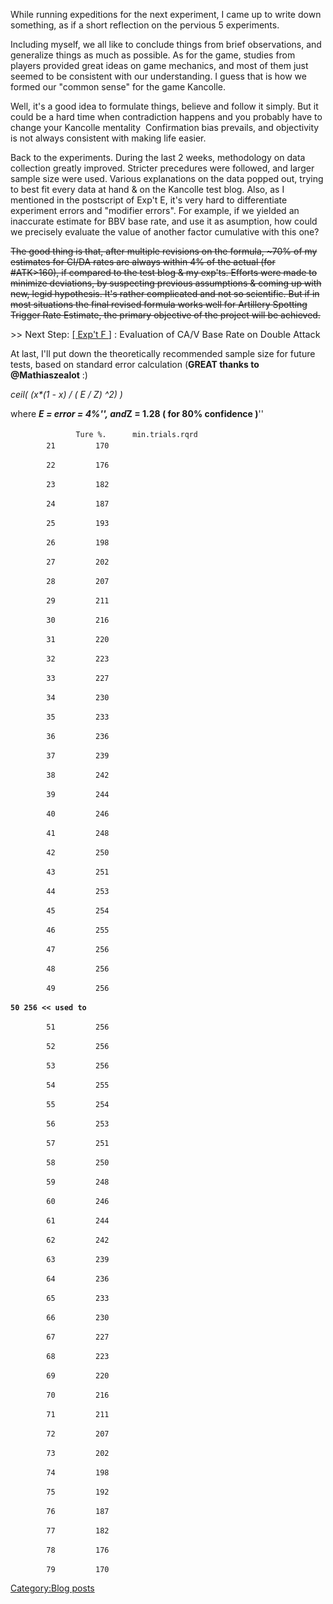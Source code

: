 While running expeditions for the next experiment, I came up to write down something, as if a short reflection on the pervious 5 experiments.

Including myself, we all like to conclude things from brief observations, and generalize things as much as possible. As for the game, studies from players provided great ideas on game mechanics, and most of them just seemed to be consistent with our understanding. I guess that is how we formed our "common sense" for the game Kancolle.

Well, it's a good idea to formulate things, believe and follow it simply. But it could be a hard time when contradiction happens and you probably have to change your Kancolle mentality  Confirmation bias prevails, and objectivity is not always consistent with making life easier.

Back to the experiments. During the last 2 weeks, methodology on data collection greatly improved. Stricter precedures were followed, and larger sample size were used. Various explanations on the data popped out, trying to best fit every data at hand & on the Kancolle test blog. Also, as I mentioned in the postscript of Exp't E, it's very hard to differentiate experiment errors and "modifier errors". For example, if we yielded an inaccurate estimate for BBV base rate, and use it as asumption, how could we precisely evaluate the value of another factor cumulative with this one?

<strike>The good thing is that, after multiple revisions on the formula, ~70% of my estimates for CI/DA rates are always within 4% of the actual (for #ATK>160), if compared to the test blog & my exp'ts. Efforts were made to minimize deviations, by suspecting previous assumptions & coming up with new, legid hypothesis. It's rather complicated and not so scientific. But if in most situations the final revised formula works well for Artillery Spotting Trigger Rate Estimate, the primary objective of the project will be achieved.</strike>

<p style="text-align:center;"><span style="font-size:14.4444446563721px;">>> Next Step: </span>[http://kancolle.wikia.com/wiki/User_blog:Homuhomu123/Evaluation_of_CA,_CAV_%26_BBV_Base_Rate_on_Double_Attack [ Exp't F ]<span style="font-size:14.4444446563721px;">] : Evaluation of CA/V Base Rate on Double Attack</span></p>

At last, I'll put down the theoretically recommended sample size for future tests, based on standard error calculation ('''GREAT thanks to @Mathiaszealot''' :)

<p style="text-align:center;">''ceil( (x*(1 - x) / ( E / Z) ^2) )''</p>

<p style="text-align:center;">where '''''E = error = 4%''''', and '''''Z = 1.28 ( for 80% confidence )'''''</p>







 <span style="font-family:Helvetica,Arial,sans-serif;font-size:13.63636302948px;line-height:22px;white-space:normal;">               Ture %.      min.trials.rqrd</span>
         <span style="font-size:14px;">21         170</span>
 
         22         176
 
         23         182
 
         24         187
 
         25         193
 
         26         198
 
         27         202
 
         28         207
 
         29         211
 
         30         216
 
         31         220
 
         32         223
 
         33         227
 
         34         230
 
         35         233
 
         36         236
 
         37         239
 
         38         242
 
         39         244
 
         40         246
 
         41         248
 
         42         250
 
         43         251
 
         44         253
 
         45         254
 
         46         255
 
         47         256
 
         48         256
 
         49         256
 
 '''        50         256  << used to '''
 
         51         256
 
         52         256
 
         53         256
 
         54         255
 
         55         254
 
         56         253
 
         57         251
 
         58         250
 
         59         248
 
         60         246
 
         61         244
 
         62         242
 
         63         239
 
         64         236
 
         65         233
 
         66         230
 
         67         227
 
         68         223
 
         69         220
 
         70         216
 
         71         211
 
         72         207
 
         73         202
 
         74         198
 
         75         192
 
         76         187
 
         77         182
 
         78         176
 
         79         170
[[Category:Blog posts]]